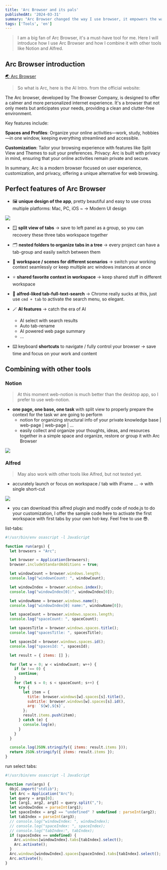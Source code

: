 ```yaml
---
title: 'Arc Browser and its pals'
publishedAt: '2024-03-31'
summary: "Arc Browser changed the way I use browser, it empowers the way I organize my tabs and workspace. It's a must-have tool for me. Here I will introduce how I use Arc Browser and how I combine it with other tools like Notion and Alfred."
tags: ['Tools', 'en']
---
```


> I am a big fan of Arc Browser, it's a must-have tool for me. Here I will introduce how I use Arc Browser and how I combine it with other tools like Notion and Alfred.

## Arc Browser introduction

[🌏 Arc Browser](https://arc.net/)

> So what is Arc, here is the AI Intro. from the official website:

The Arc browser, developed by The Browser Company, is designed to offer a calmer and more personalized internet experience. It's a browser that not only meets but anticipates your needs, providing a clean and clutter-free environment.

Key features include:

**Spaces and Profiles**: Organize your online activities—work, study, hobbies—in one window, keeping everything streamlined and accessible.

**Customization**: Tailor your browsing experience with features like Split View and Themes to suit your preferences.
Privacy: Arc is built with privacy in mind, ensuring that your online activities remain private and secure.

In summary, Arc is a modern browser focused on user experience, customization, and privacy, offering a unique alternative for web browsing.

## Perfect features of Arc Browser

* 🖼️ **unique design of the app**, pretty beautiful and easy to use cross multiple platforms: Mac, PC, iOS ~ -> Modern UI design
 
![](https://6gflxwplhijgv9h7.public.blob.vercel-storage.com/Screenshot%202024-03-31%20at%2023.24.31-sOD1OdGqJXqBbicE47HWMF7hy7fQ2F.png)

* 🪟 **split view of tabs** -> save to left panel as a group, so you can recovery these three tabs workspace together

* 🗂️ **nested folders to organize tabs in a tree** -> every project can have a tab-group and easily switch between them
* 🚀 **workspace / scenes for different scenarios** -> switch your working context seamlessly or keep multiple arc windows instances at once
* ⭐️ **shared favorite context in workspace** -> keep shared stuff in different workspace
* 🔎 **alfred-liked tab-full-text-search** -> Chrome really sucks at this, just use `cmd + tab` to activate the search menu, so elegant.
* 🪄 **AI features** -> catch the era of AI
  *  AI select with search results
  *  Auto tab-rename
  *  AI powered web page summary
  *  ...
* ⌨️ keyboard **shortcuts** to navigate / fully control your browser -> save time and focus on your work and content

## Combining with other tools

### Notion 

> At this moment web-notion is much better than the desktop app, so I prefer to use web-notion.

* **one page, one base, one task** with split view to properly prepare the context for the task wr are going to perform
  * notion for organizing structural info of your private knowledge base | web-page | web-page | ...
  * easily collect and organize your thoughts, ideas, and resources together in a simple space and organize, restore or group it with Arc Browser

![](https://6gflxwplhijgv9h7.public.blob.vercel-storage.com/Screenshot%202024-03-31%20at%2023.26.52-edVSCV9tVbr0GlvfE6yCDYrUlaemml.png)

### Alfred

> May also work with other tools like Alfred, but not tested yet.

* accurately launch or focus on workspace / tab with iFrame ... -> with single short-cut

![](https://6gflxwplhijgv9h7.public.blob.vercel-storage.com/Screenshot%202024-03-31%20at%2023.31.24-7QcTMuLKGm7s9Cn4zzbU6O5wWc0p0n.png)

* you can download this alfred plugin and modify code of node.js to do your customization, I offer the sample code here to activate the first workspace with first tabs by your own hot-key. Feel free to use 😎.

list-tabs:

```javascript
#!/usr/bin/env osascript -l JavaScript

function run(args) {
  let browsers = "Arc";

  let browser = Application(browsers);
  browser.includeStandardAdditions = true;

  let windowCount = browser.windows.length;
  console.log("windownCount: ", windowCount);

  let windowIndex = browser.windows.index();
  console.log("windowIndex[0]:", windowIndex[0]);

  let windowName = browser.windows.name();
  console.log("windowIndex[0] name:", windowName[0]);

  let spaceCount = browser.windows.spaces.length;
  console.log("spaceCount: ", spaceCount);

  let spacesTitle = browser.windows.spaces.title();
  console.log("spacesTitle: ", spacesTitle);

  let spacesId = browser.windows.spaces.id();
  console.log("spacesId: ", spacesId);

  let result = { items: [] };

  for (let w = 0; w < windowCount; w++) {
    if (w !== 0) {
      continue;
    }
    for (let s = 0; s < spaceCount; s++) {
      try {
        let item = {
          title: browser.windows[w].spaces[s].title(),
          subtitle: browser.windows[w].spaces[s].id(),
          arg: `${w},${s}`,
        };
        result.items.push(item);
      } catch (e) {
        console.log(e);
      }
    }
  }

  console.log(JSON.stringify({ items: result.items }));
  return JSON.stringify({ items: result.items });
}
```

run select tabs:

```javascript
#!/usr/bin/env osascript -l JavaScript

function run(args) {
  ObjC.import("stdlib");
  let Arc = Application("Arc");
  let query = args[0];
  let [arg1, arg2, arg3] = query.split(",");
  let windowIndex = parseInt(arg1);
  let spaceIndex = arg2 == "undefined" ? undefined : parseInt(arg2);
  let tabIndex = parseInt(arg3);
  // console.log("windowIndex: ", windowIndex);
  // console.log("spaceIndex: ", spaceIndex);
  // console.log("tabIndex:", tabIndex);
  if (spaceIndex == undefined) {
    Arc.windows[windowIndex].tabs[tabIndex].select();
    Arc.activate();
  }
  Arc.windows[windowIndex].spaces[spaceIndex].tabs[tabIndex].select();
  Arc.activate();
}
```

